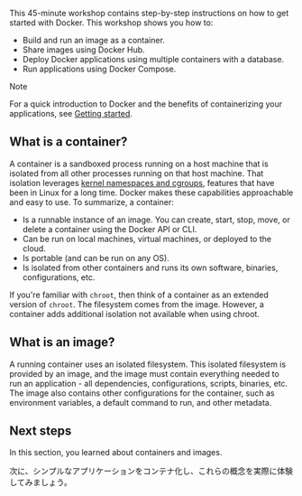 This 45-minute workshop contains step-by-step instructions on how to get started with Docker. This workshop shows you how to:

- Build and run an image as a container.
- Share images using Docker Hub.
- Deploy Docker applications using multiple containers with a database.
- Run applications using Docker Compose.

> [!NOTE]
>
> For a quick introduction to Docker and the benefits of containerizing your
> applications, see [Getting started](https://docs.docker.com/get-started/introduction/).

## What is a container?

A container is a sandboxed process running on a host machine that is isolated from all other processes running on that host machine. That isolation leverages [kernel namespaces and cgroups](https://medium.com/@saschagrunert/demystifying-containers-part-i-kernel-space-2c53d6979504),
features that have been in Linux for a long time. Docker makes these capabilities approachable and easy to use. To summarize, a container:

- Is a runnable instance of an image. You can create, start, stop, move, or delete a container using the Docker API or CLI.
- Can be run on local machines, virtual machines, or deployed to the cloud.
- Is portable (and can be run on any OS).
- Is isolated from other containers and runs its own software, binaries, configurations, etc.

If you're familiar with `chroot`, then think of a container as an extended version of `chroot`. The filesystem comes from the image. However, a container adds additional isolation not available when using chroot.

## What is an image?

A running container uses an isolated filesystem. This isolated filesystem is provided by an image, and the image must contain everything needed to run an application - all dependencies, configurations, scripts, binaries, etc. The image also contains other configurations for the container, such as environment variables, a default command to run, and other metadata.

## Next steps

In this section, you learned about containers and images.

次に、シンプルなアプリケーションをコンテナ化し、これらの概念を実際に体験してみましょう。
